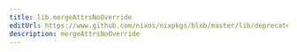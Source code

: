 ```yaml
---
title: lib.mergeAttrsNoOverride
editUrl: https://www.github.com/nixos/nixpkgs/blob/master/lib/deprecated.nix#L225C26
description: mergeAttrsNoOverride
---
```




<LinkCard
    title="Contribute Now!"
    description="API Documentation is done in our source code"
    href="https://www.github.com/nixos/nixpkgs/blob/master/lib/deprecated.nix#L225C26"
/>


